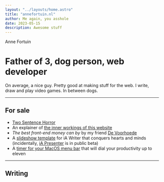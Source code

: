 ```yaml
---
layout: "../layouts/home.astro"
title: "annefortuin.nl"
author: Me again, you asshole
date: 2023-05-15
description: Awesome stuff
---
```


Anne Fortuin
# Father of 3, dog person, web developer

On average, a nice guy. Pretty good at making stuff for the web. I write, draw and play video games. In between dogs.

---

## For sale

- [Two Sentence Horror](/writings/)
- An explainer of [the inner workings of this website](/about/)
- _The best front-end money can by_ by my friend [De Voorhoede](https://voorhoede.nl/)
- A [slideshow template](https://github.com/phortuin/writer-slideshow-template) for iA Writer that conquers hearts and minds (incidentally, [iA Presenter](https://ia.net/presenter) is in public beta)
- A <a href="https://github.com/phortuin/menubar-timer/releases/download/v0.1.0/MenubarTimer.app.zip" download>timer for your MacOS menu bar</a> that will dial your productivity up to eleven

---

## Writing

<Blogs />
